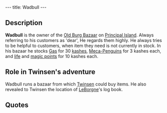 ---
title: Wadbull
---

{{twinsunica import}}{{Infobox Character
 |image=Wadbull.jpg
 |race=rabbibunny
 |gender=male
 |size=average
 |age=adult
 |magical=no
 |lba1=yes
 |lba2=
 |alignment=neutral
 |occupation=
 |requires=
 |amount=
 |fam1=
 |fam2=
 |planet=
 |island=
 |building=
}}
{{Quote
 |Welcome dear customer! I don't have any more cherry flavoured syrup, but there is a pharmacy open on Citadel Island.
 |character=Wadbull
 |island=Principal Island
 |planet=twinsun
 |quoteid=506}}

==Description==
'''Wadbull''' is the owner of the [[Old Burg Bazaar]] on [[Principal Island]]. Always referring to his customers as 'dear', He regards them highly. He always tries to be helpful to customers, when item they need is not currently in stock. In his bazaar he stocks [[Gas]] for 30 [[kashes]], [[Meca-Penguins]] for 3 kashes each, and [[life points|life]] and [[magic points]] for 10 kashes each.

==Role in Twinsen's adventure==
Wadbull runs a bazaar from which [[Twinsen]] could buy items. He also revealed to Twinsen the location of [[LeBorgne]]'s log book.

==Quotes==
{{Quote
 |Haha! You too are looking for his treasure? Well I sure once had a dusty book about LeBorgne, but a customer bought it this morning. It was a rabbibunny. I know that he works over at the library.
 |character=Wadbull
 |island=Principal Island
 |planet=twinsun
 |quoteid=598}}

{{Quote
 |I don't know her. But go and see Wadbull over at the bazaar. And be careful... normally it is forbidden to talk about that.
 |character=A grobo in the tavern<!-- who? where? -->
 |island=Principal Island
 |planet=twinsun
 |quoteid=668}}

<!-- remove these category links when they're all automated by categorizers...
[[Category:Principal Island inhabitants]] -->